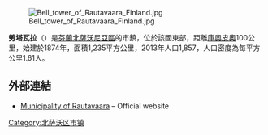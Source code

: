 [[File:Bell_tower_of_Rautavaara_Finland.jpg|thumb]]

'''勞塔瓦拉'''（{{lang-fi|Rautavaara}}）是[[芬蘭|芬蘭]][[北薩沃尼亞區|北薩沃尼亞區]]的市鎮，位於該國東部，距離[[庫奧皮奧|庫奧皮奧]]100公里，始建於1874年，面積1,235平方公里，2013年人口1,857，人口密度為每平方公里1.61人。

==外部連結==
*[http://www.rautavaara.fi/ Municipality of Rautavaara] {{Wayback|url=http://www.rautavaara.fi/ |date=20201205120853 }} – Official website {{fi icon}}

{{Finland-geo-stub}}
[[Category:北萨沃区市镇|Category:北萨沃区市镇]]
